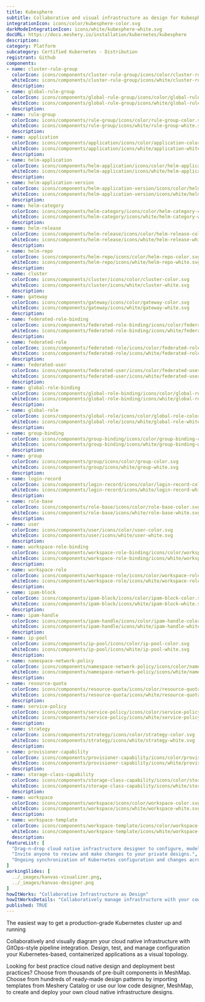 ---
title: Kubesphere
subtitle: Collaborative and visual infrastructure as design for Kubesphere
integrationIcon: icons/color/kubesphere-color.svg
darkModeIntegrationIcon: icons/white/kubesphere-white.svg
docURL: https://docs.meshery.io/installation/kubernetes/kubesphere
description: 
category: Platform
subcategory: Certified Kubernetes - Distribution
registrant: Github
components: 
- name: cluster-rule-group
  colorIcon: icons/components/cluster-rule-group/icons/color/cluster-rule-group-color.svg
  whiteIcon: icons/components/cluster-rule-group/icons/white/cluster-rule-group-white.svg
  description: 
- name: global-rule-group
  colorIcon: icons/components/global-rule-group/icons/color/global-rule-group-color.svg
  whiteIcon: icons/components/global-rule-group/icons/white/global-rule-group-white.svg
  description: 
- name: rule-group
  colorIcon: icons/components/rule-group/icons/color/rule-group-color.svg
  whiteIcon: icons/components/rule-group/icons/white/rule-group-white.svg
  description: 
- name: application
  colorIcon: icons/components/application/icons/color/application-color.svg
  whiteIcon: icons/components/application/icons/white/application-white.svg
  description: 
- name: helm-application
  colorIcon: icons/components/helm-application/icons/color/helm-application-color.svg
  whiteIcon: icons/components/helm-application/icons/white/helm-application-white.svg
  description: 
- name: helm-application-version
  colorIcon: icons/components/helm-application-version/icons/color/helm-application-version-color.svg
  whiteIcon: icons/components/helm-application-version/icons/white/helm-application-version-white.svg
  description: 
- name: helm-category
  colorIcon: icons/components/helm-category/icons/color/helm-category-color.svg
  whiteIcon: icons/components/helm-category/icons/white/helm-category-white.svg
  description: 
- name: helm-release
  colorIcon: icons/components/helm-release/icons/color/helm-release-color.svg
  whiteIcon: icons/components/helm-release/icons/white/helm-release-white.svg
  description: 
- name: helm-repo
  colorIcon: icons/components/helm-repo/icons/color/helm-repo-color.svg
  whiteIcon: icons/components/helm-repo/icons/white/helm-repo-white.svg
  description: 
- name: cluster
  colorIcon: icons/components/cluster/icons/color/cluster-color.svg
  whiteIcon: icons/components/cluster/icons/white/cluster-white.svg
  description: 
- name: gateway
  colorIcon: icons/components/gateway/icons/color/gateway-color.svg
  whiteIcon: icons/components/gateway/icons/white/gateway-white.svg
  description: 
- name: federated-role-binding
  colorIcon: icons/components/federated-role-binding/icons/color/federated-role-binding-color.svg
  whiteIcon: icons/components/federated-role-binding/icons/white/federated-role-binding-white.svg
  description: 
- name: federated-role
  colorIcon: icons/components/federated-role/icons/color/federated-role-color.svg
  whiteIcon: icons/components/federated-role/icons/white/federated-role-white.svg
  description: 
- name: federated-user
  colorIcon: icons/components/federated-user/icons/color/federated-user-color.svg
  whiteIcon: icons/components/federated-user/icons/white/federated-user-white.svg
  description: 
- name: global-role-binding
  colorIcon: icons/components/global-role-binding/icons/color/global-role-binding-color.svg
  whiteIcon: icons/components/global-role-binding/icons/white/global-role-binding-white.svg
  description: 
- name: global-role
  colorIcon: icons/components/global-role/icons/color/global-role-color.svg
  whiteIcon: icons/components/global-role/icons/white/global-role-white.svg
  description: 
- name: group-binding
  colorIcon: icons/components/group-binding/icons/color/group-binding-color.svg
  whiteIcon: icons/components/group-binding/icons/white/group-binding-white.svg
  description: 
- name: group
  colorIcon: icons/components/group/icons/color/group-color.svg
  whiteIcon: icons/components/group/icons/white/group-white.svg
  description: 
- name: login-record
  colorIcon: icons/components/login-record/icons/color/login-record-color.svg
  whiteIcon: icons/components/login-record/icons/white/login-record-white.svg
  description: 
- name: role-base
  colorIcon: icons/components/role-base/icons/color/role-base-color.svg
  whiteIcon: icons/components/role-base/icons/white/role-base-white.svg
  description: 
- name: user
  colorIcon: icons/components/user/icons/color/user-color.svg
  whiteIcon: icons/components/user/icons/white/user-white.svg
  description: 
- name: workspace-role-binding
  colorIcon: icons/components/workspace-role-binding/icons/color/workspace-role-binding-color.svg
  whiteIcon: icons/components/workspace-role-binding/icons/white/workspace-role-binding-white.svg
  description: 
- name: workspace-role
  colorIcon: icons/components/workspace-role/icons/color/workspace-role-color.svg
  whiteIcon: icons/components/workspace-role/icons/white/workspace-role-white.svg
  description: 
- name: ipam-block
  colorIcon: icons/components/ipam-block/icons/color/ipam-block-color.svg
  whiteIcon: icons/components/ipam-block/icons/white/ipam-block-white.svg
  description: 
- name: ipam-handle
  colorIcon: icons/components/ipam-handle/icons/color/ipam-handle-color.svg
  whiteIcon: icons/components/ipam-handle/icons/white/ipam-handle-white.svg
  description: 
- name: ip-pool
  colorIcon: icons/components/ip-pool/icons/color/ip-pool-color.svg
  whiteIcon: icons/components/ip-pool/icons/white/ip-pool-white.svg
  description: 
- name: namespace-network-policy
  colorIcon: icons/components/namespace-network-policy/icons/color/namespace-network-policy-color.svg
  whiteIcon: icons/components/namespace-network-policy/icons/white/namespace-network-policy-white.svg
  description: 
- name: resource-quota
  colorIcon: icons/components/resource-quota/icons/color/resource-quota-color.svg
  whiteIcon: icons/components/resource-quota/icons/white/resource-quota-white.svg
  description: 
- name: service-policy
  colorIcon: icons/components/service-policy/icons/color/service-policy-color.svg
  whiteIcon: icons/components/service-policy/icons/white/service-policy-white.svg
  description: 
- name: strategy
  colorIcon: icons/components/strategy/icons/color/strategy-color.svg
  whiteIcon: icons/components/strategy/icons/white/strategy-white.svg
  description: 
- name: provisioner-capability
  colorIcon: icons/components/provisioner-capability/icons/color/provisioner-capability-color.svg
  whiteIcon: icons/components/provisioner-capability/icons/white/provisioner-capability-white.svg
  description: 
- name: storage-class-capability
  colorIcon: icons/components/storage-class-capability/icons/color/storage-class-capability-color.svg
  whiteIcon: icons/components/storage-class-capability/icons/white/storage-class-capability-white.svg
  description: 
- name: workspace
  colorIcon: icons/components/workspace/icons/color/workspace-color.svg
  whiteIcon: icons/components/workspace/icons/white/workspace-white.svg
  description: 
- name: workspace-template
  colorIcon: icons/components/workspace-template/icons/color/workspace-template-color.svg
  whiteIcon: icons/components/workspace-template/icons/white/workspace-template-white.svg
  description: 
featureList: [
  "Drag-n-drop cloud native infrastructure designer to configure, model, and deploy your workloads.",
  "Invite anyone to review and make changes to your private designs.",
  "Ongoing synchronization of Kubernetes configuration and changes across any number of clusters."
]
workingSlides: [
  ../_images/kanvas-visualizer.png,
  ../_images/kanvas-designer.png
]
howItWorks: "Collaborative Infrastructure as Design"
howItWorksDetails: "Collaboratively manage infrastructure with your coworkers synchronously sharing the same designs."
published: TRUE
---
<p>
The easiest way to get a production-grade Kubernetes cluster up and running
</p>
<p>
    Collaboratively and visually diagram your cloud native infrastructure with GitOps-style pipeline integration. Design, test, and manage configuration your Kubernetes-based, containerized applications as a visual topology.
</p>
<p>
    Looking for best practice cloud native design and deployment best practices? Choose from thousands of pre-built components in MeshMap. Choose from hundreds of ready-made design patterns by importing templates from Meshery Catalog or use our low code designer, MeshMap, to create and deploy your own cloud native infrastructure designs.
</p>